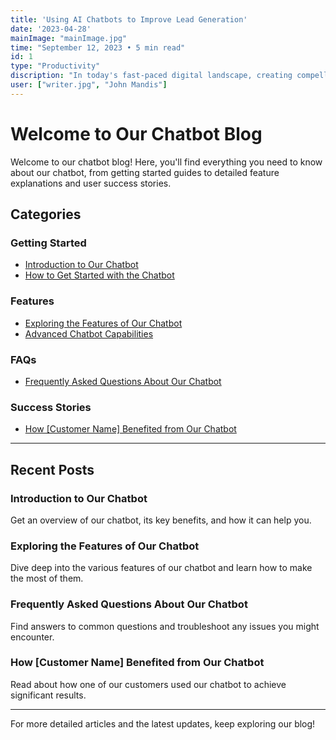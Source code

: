 ```yaml
---
title: 'Using AI Chatbots to Improve Lead Generation'
date: '2023-04-28'
mainImage: "mainImage.jpg" 
time: "September 12, 2023 • 5 min read"
id: 1
type: "Productivity"
discription: "In today's fast-paced digital landscape, creating compelling and engaging content is more important than ever."
user: ["writer.jpg", "John Mandis"]
---
```

# Welcome to Our Chatbot Blog

Welcome to our chatbot blog! Here, you'll find everything you need to know about our chatbot, from getting started guides to detailed feature explanations and user success stories. 

## Categories

### Getting Started
- [Introduction to Our Chatbot](/blog/getting-started/introduction-to-our-chatbot)
- [How to Get Started with the Chatbot](/blog/getting-started/how-to-get-started-with-the-chatbot)

### Features
- [Exploring the Features of Our Chatbot](/blog/features/exploring-the-features-of-our-chatbot)
- [Advanced Chatbot Capabilities](/blog/features/advanced-chatbot-capabilities)

### FAQs
- [Frequently Asked Questions About Our Chatbot](/blog/faqs/frequently-asked-questions-about-our-chatbot)

### Success Stories
- [How [Customer Name] Benefited from Our Chatbot](/blog/success-stories/how-customer-name-benefited-from-our-chatbot)

---

## Recent Posts

### Introduction to Our Chatbot
Get an overview of our chatbot, its key benefits, and how it can help you.

### Exploring the Features of Our Chatbot
Dive deep into the various features of our chatbot and learn how to make the most of them.

### Frequently Asked Questions About Our Chatbot
Find answers to common questions and troubleshoot any issues you might encounter.

### How [Customer Name] Benefited from Our Chatbot
Read about how one of our customers used our chatbot to achieve significant results.

---

For more detailed articles and the latest updates, keep exploring our blog!